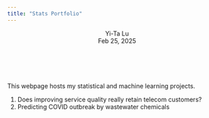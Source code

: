 ```yaml
---
title: "Stats Portfolio"
---
```



```{=html}

    <body id="top">
        <header>
            <p class="author">
                Yi-Ta Lu <br/>
                Feb 25, 2025
            </p>
        </header>
    </body>


<div class="abstract">
    <br>
    <p>
      This webpage hosts my statistical and machine learning projects.
    </p>
</div>

<div>
  <ol>
    <li>Does improving service quality really retain telecom customers?</li>
    <li>Predicting COVID outbreak by wastewater chemicals</li>
  </ol>
</div>

```